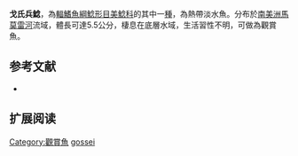 {{Speciesbox
| name = 戈氏兵鯰
| image =  
| image_width = 250px
| image_caption = 
| status = NE
| status_system = IUCN3.1
| genus = Corydoras
| species = gossei
| authority = [[Nijssen|Nijssen]], 1972
| synonyms = 
}}

'''戈氏兵鯰'''，為[[輻鰭魚綱|輻鰭魚綱]][[鯰形目|鯰形目]][[美鯰科|美鯰科]]的其中一[[種|種]]，為熱帶淡水魚。分布於[[南美洲|南美洲]][[馬莫雷河|馬莫雷河]]流域，體長可達5.5公分，棲息在底層水域，生活習性不明，可做為觀賞魚。

==参考文献==
*{{FishBase_species|genus=Corydoras|species=gossei|year=2014|month=11}}

== 扩展阅读 ==
{{refbegin}}
{{wikispecies-inline|Corydoras gossei|戈氏兵鯰}}
{{refend}}
{{Taxonbar|from=Q938039}}

[[Category:觀賞魚|Category:觀賞魚]]
[[Category:兵鯰屬|gossei]]